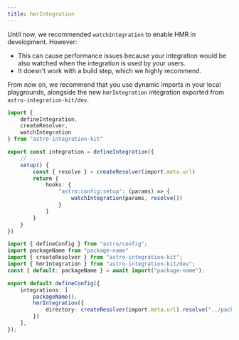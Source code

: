 ```yaml
---
title: hmrIntegration
---
```


Until now, we recommended `watchIntegration` to enable HMR in development. However:
- This can cause performance issues because your integration would be also watched when the integration is used by your users.
- It doesn't work with a build step, which we highly recommend.

From now on, we recommend that you use dynamic imports in your local playgrounds, alongside the new `hmrIntegration`
integration exported from `astro-integration-kit/dev`.

```ts title="package/src/integration.ts" del={3-4,10,14}
import {
    defineIntegration,
    createResolver,
    watchIntegration
} from "astro-integration-kit"

export const integration = defineIntegration({
    // ...
    setup() {
        const { resolve } = createResolver(import.meta.url)
        return {
            hooks: {
                "astro:config:setup": (params) => {
                    watchIntegration(params, resolve())
                }
            }
        }
    }
})
```

```ts title="playground/astro.config.mjs" del={2} ins={3-5,10-12}
import { defineConfig } from "astro/config";
import packageName from "package-name"
import { createResolver } from "astro-integration-kit";
import { hmrIntegration } from "astro-integration-kit/dev";
const { default: packageName } = await import("package-name");

export default defineConfig({
    integrations: [
        packageName(),
        hmrIntegration({
            directory: createResolver(import.meta.url).resolve("../package/dist")
        })
    ],
});
```

